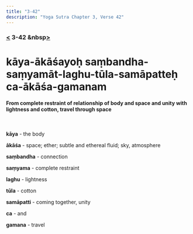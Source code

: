 ```yaml
---
title: "3-42"
description: "Yoga Sutra Chapter 3, Verse 42"
---
```


### [<](/Chapter-3/3-41) 3-42 &nbsp[>](/Chapter-3/3-43/)

# kāya-ākāśayoḥ saṃbandha-saṃyamāt-laghu-tūla-samāpatteḥ ca-ākāśa-gamanam

#### From complete restraint of relationship of body and space and unity with lightness and cotton, travel through space

<br />

**kāya** - the body

**ākāśa** - space; ether; subtle and ethereal fluid; sky, atmosphere

**saṃbandha** - connection

**saṃyama** - complete restraint

**laghu** - lightness

**tūla** - cotton

**samāpatti** - coming together, unity

**ca** - and

**gamana** - travel

<br />
